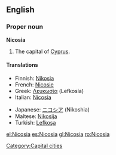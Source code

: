 {{wikipedia}}
==English==

===Proper noun===
'''Nicosia'''

# The capital of [[Cyprus]].

====Translations====
{{top}}
*Finnish: [[Nikosia]]
*French: [[Nicosie]]
* Greek: [[Λευκωσία]] (Lefkosía) {{f}}
*Italian: [[Nicosia#Italian|Nicosia]] {{f}}
{{mid}}
*Japanese: [[ニコシア]] (Nikoshia)
*Maltese: [[Nikosija]]
*Turkish: [[Lefkoşa]]
{{bottom}}

[[Category:Capital cities]]

[[el:Nicosia]]
[[es:Nicosia]]
[[gl:Nicosia]]
[[ro:Nicosia]]